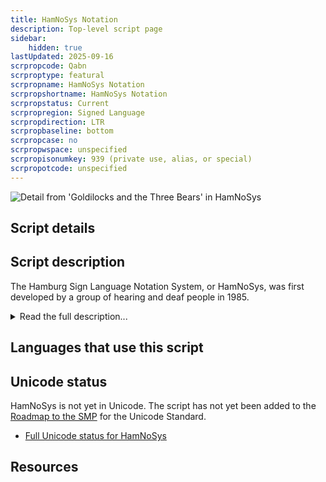 ```yaml
---
title: HamNoSys Notation
description: Top-level script page
sidebar:
    hidden: true
lastUpdated: 2025-09-16
scrpropcode: Qabn
scrproptype: featural
scrpropname: HamNoSys Notation
scrpropshortname: HamNoSys Notation
scrpropstatus: Current
scrpropregion: Signed Language
scrpropdirection: LTR
scrpropbaseline: bottom
scrpropcase: no
scrpropwspace: unspecified
scrpropisonumkey: 939 (private use, alias, or special)
scrpropotcode: unspecified
---
```



![](../images/qabn-sample.png "Detail from 'Goldilocks and the Three Bears' in HamNoSys")

## Script details

<ScriptDetails />

## Script description

The Hamburg Sign Language Notation System, or HamNoSys, was first developed by a group of hearing and deaf people in 1985.

<details>
<summary>Read the full description...</summary>It is currently in its fourth revision. Unlike the other scripts for writing signed languages, HamNoSys is not intended as a practical writing tool for everyday communication. Rather, its purpose is analogous to that of the International Phonetic Alphabet, which is used to transcribe the sounds of any given spoken language in a consistent way. In the same way, HamNoSys is based on the phonology of signed languages and designed with the capacity to transcribe every natural signed language in the world using consistent symbols across languages.

HamNoSys is an alphabet, written using 210 largely iconic characters. Based on Stokoe’s 4-parameter model, characters represent hand shape, hand orientation, location relative to other parts of the body, and movement. Each sign (or word) must be written by assigning a value to each of these parameters. Unlike Stokoe’s model, HamNoSys also provides a symmetry operator for representing symmetrical two-handed signs, and a limited number of non-manual components. Non-manual phonological elements can be represented in part by replacing the hand grapheme with the symbol for another body part, such as the head. The parameters of a sign are written in the following order:

- Symmetry Operator
- Non-manual Components
- Handshape
- Hand Position
- Location
- Movement


Smaller facial movements such as raised eyebrows or puffed out cheeks are more complex to represent. They can be written on another tier, synchronised to the master manual tier. HamNoSys has been criticised for not adequately representing facial expression, which forms a crucial part of the phonology of many signed languages. Work is underway to develop a more comprehensive system for representing this.

_This script is not currently recognized by [ISO 15924](http://www.unicode.org/iso15924/), but is included in ScriptSource for research purposes. If you have any information on this script, please add the information to the site. Your contributions can be a great help in refining and expanding the ISO 15924 standard._
</details>

## Languages that use this script

<WsList script='Qabn' wsMax='5' />

## Unicode status

HamNoSys is not yet in Unicode. The script has not yet been added to the [Roadmap to the SMP](http://www.unicode.org/roadmaps/smp/) for the Unicode Standard.

- [Full Unicode status for HamNoSys](/scrlang/unicode/qabn-unicode)



## Resources

<ScriptResources detailSummary='seemore' />


